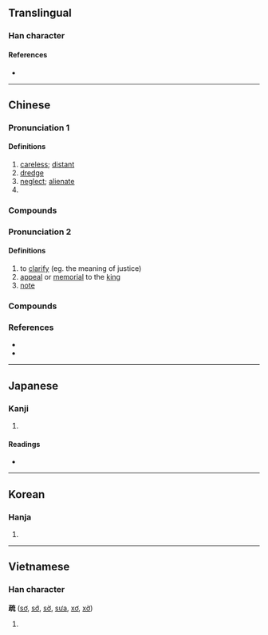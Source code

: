 {{also|踈}}
{{character info/new}}
==Translingual==

===Han character===
{{Han char|rn=103|rad=疋|as=07|sn=12|four=10113|canj=NMYIU|ids=⿰[[⺪]][[㐬]]}}

====References====
* {{Han ref|kx=0767.230|dkj=22000|dj=1178.020|hdz=42750.020|uh=758F|ud=30095|bh=B2A8|bd=45736}}

----

==Chinese==
{{zh-forms}}

===Pronunciation 1===
{{zh-pron
|m=shū,sū
|c=so1
|h=pfs=sô
|md=
|mn=so͘/qz,twvt,xm:soe/tw,zz:se
|mn_note=so͘ - literary; soe/se - vernacular
|w=
|mc=
|oc=y
|cat=n,v,a,pn
}}

====Definitions====
{{zh-hanzi}}

# [[careless]]; [[distant]]
# [[dredge]]
# [[neglect]]; [[alienate]]
# {{surname|lang=zh}}

===Compounds===
{{zh-der|疏忽|稀疏|稀稀疏疏|扶疏|疏漏|疏失|親疏|疏解|疏通|上疏|疏離|生疏|疏鬆|疏遠|疏散|疏導|疏狂|粗疏|疏濬|疏浚|疏於職守|才疏學淺|人地生疏|枝葉扶疏}}

===Pronunciation 2===
{{zh-pron
|m=shù
|c=so3
|h=pfs=
|md=
|mn=sò͘
|mn_note=literary
|w=
|mc=
|oc=y
|cat=
}}

====Definitions====
{{zh-hanzi}}

# to [[clarify]] (eg. the meaning of justice)
# [[appeal]] or [[memorial]] to the [[king]]
# [[note]]

===Compounds===
{{zh-der|注疏|藝疏|數疏}}

===References===
* {{R:twedu|A02658}}
* {{R:yue:Hanzi}}

----

==Japanese==

===Kanji===
{{ja-kanji|grade=|rs=疋07}}

# {{defn|lang=ja|sort=疋07}}

====Readings====
* {{ja-readings|on=[[そ]] (so), [[しょ]] (sho)|kun=[[とおる]] (tooru), [[うとい]] (utoi), [[まばら]] (mabara)|nanori=}}

----

==Korean==

===Hanja===
{{ko-hanja|hangeul=소|eumhun=|rv=so|mr=so|y=so}}

# {{defn|lang=ko|sort=疋07}}

----

==Vietnamese==

===Han character===
'''疏''' ([[sơ]], [[sớ]], [[sờ]], [[sưa]], [[xơ]], [[xờ]])

# {{defn|lang=vi}}